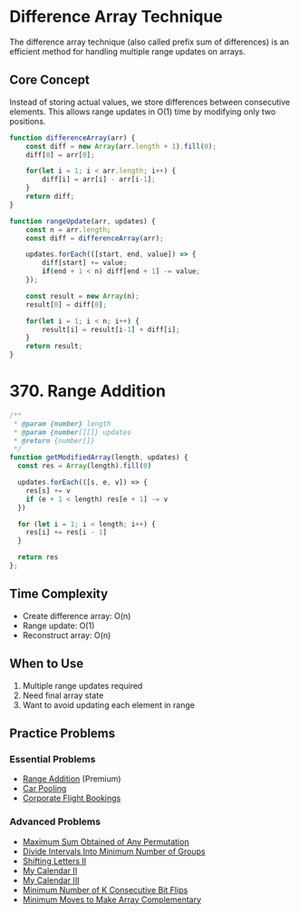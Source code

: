 # Difference Array Technique

The difference array technique (also called prefix sum of differences) is an efficient method for handling multiple range updates on arrays.

## Core Concept

Instead of storing actual values, we store differences between consecutive elements. This allows range updates in O(1) time by modifying only two positions.

```JavaScript
function differenceArray(arr) {
    const diff = new Array(arr.length + 1).fill(0);
    diff[0] = arr[0];

    for(let i = 1; i < arr.length; i++) {
        diff[i] = arr[i] - arr[i-1];
    }
    return diff;
}

function rangeUpdate(arr, updates) {
    const n = arr.length;
    const diff = differenceArray(arr);

    updates.forEach(([start, end, value]) => {
        diff[start] += value;
        if(end + 1 < n) diff[end + 1] -= value;
    });

    const result = new Array(n);
    result[0] = diff[0];

    for(let i = 1; i < n; i++) {
        result[i] = result[i-1] + diff[i];
    }
    return result;
}
```

# 370. Range Addition

```JavaScript
/**
 * @param {number} length
 * @param {number[][]} updates
 * @return {number[]}
 */
function getModifiedArray(length, updates) {
  const res = Array(length).fill(0)

  updates.forEach(([s, e, v]) => {
    res[s] += v
    if (e + 1 < length) res[e + 1] -= v
  })

  for (let i = 1; i < length; i++) {
    res[i] += res[i - 1]
  }

  return res
};
```

## Time Complexity

- Create difference array: O(n)
- Range update: O(1)
- Reconstruct array: O(n)

## When to Use

1. Multiple range updates required
2. Need final array state
3. Want to avoid updating each element in range

## Practice Problems

### Essential Problems

- [Range Addition](https://leetcode.com/problems/range-addition/) (Premium)
- [Car Pooling](https://leetcode.com/problems/car-pooling/)
- [Corporate Flight Bookings](https://leetcode.com/problems/corporate-flight-bookings/)

### Advanced Problems

- [Maximum Sum Obtained of Any Permutation](https://leetcode.com/problems/maximum-sum-obtained-of-any-permutation/)
- [Divide Intervals Into Minimum Number of Groups](https://leetcode.com/problems/divide-intervals-into-minimum-number-of-groups/)
- [Shifting Letters II](https://leetcode.com/problems/shifting-letters-ii/)
- [My Calendar II](https://leetcode.com/problems/my-calendar-ii/)
- [My Calendar III](https://leetcode.com/problems/my-calendar-iii/)
- [Minimum Number of K Consecutive Bit Flips](https://leetcode.com/problems/minimum-number-of-k-consecutive-bit-flips/)
- [Minimum Moves to Make Array Complementary](https://leetcode.com/problems/minimum-moves-to-make-array-complementary/)
